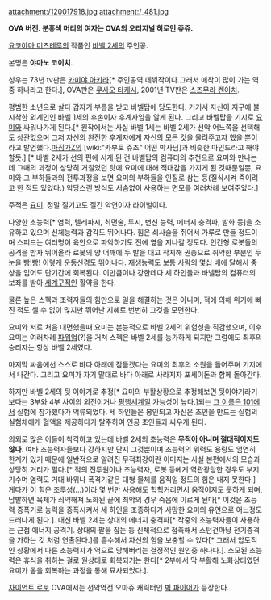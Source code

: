 attachment:/120017918.jpg attachment:/_481.jpg

'''OVA 버전. 분홍색 머리의 여자는 OVA의 오리지널 히로인 쥬쥬.'''


[[요코야마 미츠테루]]의 작품인 [[바벨 2세]]의 주인공.

본명은 '''야마노 코이치'''.

성우는 73년 tv판은 [[카미야 아키라]][* 주인공역 데뷔작이다.그래서 애착이 많이 가는 역 중 하나라고 한다.], OVA판은 [[쿠사오 타케시]], 2001년 TV판은 [[스즈무라 켄이치]].

평범한 소년으로 살다 갑자기 부름을 받고 바벨탑에 당도한다. 거기서 자신이 지구에 불시착한 외계인인 바벨 1세의 후손이자 후계자임을 알게 된다. 그리고 바벨탑을 기지로 [[요미]]와 싸워나가게 된다.[* 원작에서는 사실 바벨 1세는 바벨 2세가 선악 어느쪽을 선택해도 상관없으며 그저 자신의 완전한 후계자에게 자신의 모든 것을 물려주고자 했을 뿐이라고 발언했다.[[마징가Z]]의 [wiki:"카부토 쥬조" 어떤 박사님]과 비슷한 마인드라고 해야 할듯.] [* 바벨 2세가 선의 편에 서게 된 건 바벨탑의 컴퓨터의 추천으로 요미와 만나는데 그때의 과정이 상당히 거칠었던 탓에 요미에 대해 적대감을 가지게 된 것때문일뿐, 요미와 그 부하들과의 전투과정을 보면 요미의 부하들을 인질로 삼는 등(질식시켜 죽이려고 한 적도 있었다.) 악당스런 방식도 서슴없이 사용하는 면모를 여러차례 보여주었다.]

주적은 [[요미]]. 정말 질기고도 질긴 악연이자 라이벌이다.

다양한 초능력[* 염력, 텔레파시, 최면술, 투시, 변신 능력, 에너지 충격파, 발화 등]을 소유하고 있으며 신체능력과 감각도 뛰어나다. 힘은 쇠사슬을 쥐어서 가루로 만들 정도이며 스피드는 여러명이 육안으로 파악하기도 전에 옆을 지나갈 정도다. 인간형 로봇들의 공격을 받자 뛰어올라 로봇의 양 어깨에 두 발을 대고 착지해 권총으로 취약한 부분인 두 눈을 빵!빵! 이렇게 운동신경도 뛰어나다. 재생능력도 보통 사람의 몇십 배에 달해서 중상을 입어도 단기간에 회복된다. 이만큼이나 강한데다 세 하인들과 바벨탑의 컴퓨터의 보좌를 받아 [[세계구]]적인 활약을 한다.

물론 높은 스펙과 조력자들의 힘만으로 일을 해결하는 것은 아니며, 적에 의해 위기에 빠진 적도 셀 수 없이 많지만 뛰어난 지혜로 번번히 그것을 모면한다.

요미와 서로 처음 대면했을때 요미는 본능적으로 바벨 2세의 위험성을 직감했으며, 이후 요미는 여러차례 [[파워업]](?)을 거쳐 스펙은 바벨 2세를 능가하게 되지만 그럼에도 최후의 승리자는 항상 바벨 2세였다.

마지막 싸움에선 스스로 바다 아래에 잠들겠다는 요미의 최후의 소원을 들어주며 기지에서 나간다. 그리고 요미가 자기 말대로 바다 아래로 사라지자 포세이돈과 함께 돌아간다.

하지만 바벨 2세의 뒷 이야기로 추정[* 요미의 부활상황으로 추정해보면 뒷이야기라기보다는 3부와 4부 사이의 외전이거나 [[평행세계]]일 가능성이 높다.]되는 [[그 이름은 101]]에서 실험에 참가했다가 억류되었다. 세 하인들은 봉인되고 자신은 초인을 만드는 실험의 실험체에게 혈액을 제공하다가 탈주하여 인공 초인들과 싸우게 된다.

의외로 많은 이들이 착각하고 있는데 바벨 2세의 초능력은 '''무적이 아니며 절대적이지도 않다'''. 여타 초능력자들보다 강하지만 단지 그것뿐이며 초능력의 위력도 용량도 엄연히 한계가 있기 때문에 일반적으로 알려진 무적최강이란 이미지는 사실 본편에서의 모습과 상당히 거리가 멀다.[* 적의 전투원이나 초능력자, 로봇 등에게 역관광당한 경우도 부지기수며 염력도 거대 바위나 폭격기같은 대형 물체를 움직일 정도의 힘은 내지 못한다.] 게다가 이 힘은 조루성(…)이라 몇 번만 사용해도 헉헉거리면서 움직이지도 못하게 되며, 남발하면 육체가 쇠약해져 노화된 끝에 최악의 경우 죽음에 이르게 된다[* 이것은 초능력 증폭기로 능력을 증폭시켜서 세 하인을 조종하다가 사망한 요미의 유언으로 어느정도 드러나게 된다.]. 대신 바벨 2세는 상대의 에너지 충격파[* 작중의 초능력자들이 사용하는 근접 에너지 공격기. 상대의 팔을 잡는 등 신체적으로 접촉해서 스턴건마냥 전기충격을 가하는 것 처럼 연출된다.]를 흡수해서 자신의 힘을 보충할 수 있다[* 그래서 압도적인 상황에서 다른 초능력자가 역으로 당해버리는 결정적인 원인중 하나다.]. 소모된 초능력은 휴식을 취하는 걸로 원상태로 회복되기는 한다[* 2부에서 막 부활해 노화상태였던 요미가 몸을 회복하는 과정을 통해 묘사되었다.].

[[자이언트 로보]] OVA에서는 선악역전 오마쥬 캐릭터인 [[빅 파이어]]가 등장한다.
